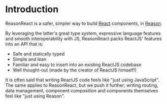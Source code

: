 
# Introduction

ReasonReact is a safer, simpler way to build [React](https://reactjs.org/) components, in [Reason](/docs/manual/latest/introduction).

By leveraging the latter's great type system, expressive language features and smooth interoperability with JS, ReasonReact packs ReactJS' features into an API that is:

- Safe and statically typed
- Simple and lean
- Familiar and easy to insert into an existing ReactJS codebase
- Well thought-out (made by the creator of ReactJS himself!)

It is often said that writing ReactJS code feels like "just using JavaScript". The same applies to ReasonReact, but we push it further; writing routing, data management, component composition and components themselves feel like "just using Reason".
